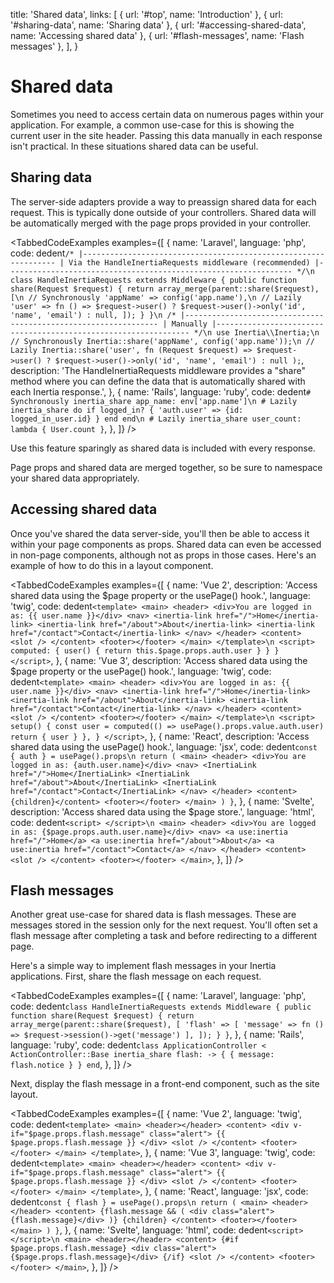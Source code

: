 
  title: 'Shared data',
  links: [
    { url: '#top', name: 'Introduction' },
    { url: '#sharing-data', name: 'Sharing data' },
    { url: '#accessing-shared-data', name: 'Accessing shared data' },
    { url: '#flash-messages', name: 'Flash messages' },
  ],
}

# Shared data

Sometimes you need to access certain data on numerous pages within your application. For example, a common use-case for this is showing the current user in the site header. Passing this data manually in each response isn't practical. In these situations shared data can be useful.

## Sharing data

The server-side adapters provide a way to preassign shared data for each request. This is typically done outside of your controllers. Shared data will be automatically merged with the page props provided in your controller.

<TabbedCodeExamples
  examples={[
    {
      name: 'Laravel',
      language: 'php',
      code: dedent`
        /*
        |----------------------------------------------------------------
        | Via the HandleInertiaRequests middleware (recommended)
        |----------------------------------------------------------------
        */\n
        class HandleInertiaRequests extends Middleware
        {
            public function share(Request $request)
            {
                return array_merge(parent::share($request), [\n
                    // Synchronously
                    'appName' => config('app.name'),\n
                    // Lazily
                    'user' => fn () => $request->user()
                        ? $request->user()->only('id', 'name', 'email')
                        : null,
                ]);
            }
        }\n
        /*
        |----------------------------------------------------------------
        | Manually
        |----------------------------------------------------------------
        */\n
        use Inertia\\Inertia;\n
        // Synchronously
        Inertia::share('appName', config('app.name'));\n
        // Lazily
        Inertia::share('user', fn (Request $request) => $request->user()
            ? $request->user()->only('id', 'name', 'email')
            : null
        );
      `,
      description:
        'The HandleInertiaRequests middleware provides a "share" method where you can define the data that is automatically shared with each Inertia response.',
    },
    {
      name: 'Rails',
      language: 'ruby',
      code: dedent`
        # Synchronously
        inertia_share app_name: env['app.name']\n
        # Lazily
        inertia_share do
          if logged_in?
            {
              'auth.user' => {id: logged_in_user.id}
            }
          end
        end\n
        # Lazily
        inertia_share user_count: lambda { User.count }
      `,
    },
  ]}
/>

<Notice>Use this feature sparingly as shared data is included with every response.</Notice>

<Notice>Page props and shared data are merged together, so be sure to namespace your shared data appropriately.</Notice>

## Accessing shared data

Once you've shared the data server-side, you'll then be able to access it within your page components as props. Shared data can even be accessed in non-page components, although not as props in those cases. Here's an example of how to do this in a layout component.

<TabbedCodeExamples
  examples={[
    {
      name: 'Vue 2',
      description: 'Access shared data using the $page property or the usePage() hook.',
      language: 'twig',
      code: dedent`
        <template>
          <main>
            <header>
              <div>You are logged in as: {{ user.name }}</div>
              <nav>
                <inertia-link href="/">Home</inertia-link>
                <inertia-link href="/about">About</inertia-link>
                <inertia-link href="/contact">Contact</inertia-link>
              </nav>
            </header>
            <content>
              <slot />
            </content>
            <footer></footer>
          </main>
        </template>\n
        <script>
            computed: {
              user() {
                return this.$page.props.auth.user
              }
            }
          }
        </script>
      `,
    },
    {
      name: 'Vue 3',
      description: 'Access shared data using the $page property or the usePage() hook.',
      language: 'twig',
      code: dedent`
        <template>
          <main>
            <header>
              <div>You are logged in as: {{ user.name }}</div>
              <nav>
                <inertia-link href="/">Home</inertia-link>
                <inertia-link href="/about">About</inertia-link>
                <inertia-link href="/contact">Contact</inertia-link>
              </nav>
            </header>
            <content>
              <slot />
            </content>
            <footer></footer>
          </main>
        </template>\n
        <script>
            setup() {
              const user = computed(() => usePage().props.value.auth.user)
              return { user }
            },
          }
        </script>
      `,
    },
    {
      name: 'React',
      description: 'Access shared data using the usePage() hook.',
      language: 'jsx',
      code: dedent`
          const { auth } = usePage().props\n
          return (
            <main>
              <header>
                <div>You are logged in as: {auth.user.name}</div>
                <nav>
                  <InertiaLink href="/">Home</InertiaLink>
                  <InertiaLink href="/about">About</InertiaLink>
                  <InertiaLink href="/contact">Contact</InertiaLink>
                </nav>
              </header>
              <content>{children}</content>
              <footer></footer>
            </main>
          )
        }
      `,
    },
    {
      name: 'Svelte',
      description: 'Access shared data using the $page store.',
      language: 'html',
      code: dedent`
        <script>
        </script>\n
        <main>
          <header>
            <div>You are logged in as: {$page.props.auth.user.name}</div>
            <nav>
              <a use:inertia href="/">Home</a>
              <a use:inertia href="/about">About</a>
              <a use:inertia href="/contact">Contact</a>
            </nav>
          </header>
          <content>
            <slot />
          </content>
          <footer></footer>
        </main>
      `,
    },
  ]}
/>

## Flash messages

Another great use-case for shared data is flash messages. These are messages stored in the session only for the next request. You'll often set a flash message after completing a task and before redirecting to a different page.

Here's a simple way to implement flash messages in your Inertia applications. First, share the flash message on each request.

<TabbedCodeExamples
  examples={[
    {
      name: 'Laravel',
      language: 'php',
      code: dedent`
        class HandleInertiaRequests extends Middleware
        {
            public function share(Request $request)
            {
                return array_merge(parent::share($request), [
                    'flash' => [
                        'message' => fn () => $request->session()->get('message')
                    ],
                ]);
            }
        }
      `,
    },
    {
      name: 'Rails',
      language: 'ruby',
      code: dedent`
        class ApplicationController < ActionController::Base
          inertia_share flash: -> {
            {
              message: flash.notice
            }
          }
        end
      `,
    },
  ]}
/>

Next, display the flash message in a front-end component, such as the site layout.

<TabbedCodeExamples
  examples={[
    {
      name: 'Vue 2',
      language: 'twig',
      code: dedent`
        <template>
          <main>
            <header></header>
            <content>
              <div v-if="$page.props.flash.message" class="alert">
                {{ $page.props.flash.message }}
              </div>
              <slot />
            </content>
            <footer></footer>
          </main>
        </template>
      `,
    },
    {
      name: 'Vue 3',
      language: 'twig',
      code: dedent`
        <template>
          <main>
            <header></header>
            <content>
              <div v-if="$page.props.flash.message" class="alert">
                {{ $page.props.flash.message }}
              </div>
              <slot />
            </content>
            <footer></footer>
          </main>
        </template>
      `,
    },
    {
      name: 'React',
      language: 'jsx',
      code: dedent`
          const { flash } = usePage().props\n
          return (
            <main>
              <header></header>
              <content>
                {flash.message && (
                  <div class="alert">{flash.message}</div>
                )}
                {children}
              </content>
              <footer></footer>
            </main>
          )
        }
      `,
    },
    {
      name: 'Svelte',
      language: 'html',
      code: dedent`
        <script>
        </script>\n
        <main>
          <header></header>
          <content>
            {#if $page.props.flash.message}
              <div class="alert">{$page.props.flash.message}</div>
            {/if}
            <slot />
          </content>
          <footer></footer>
        </main>
      `,
    },
  ]}
/>
